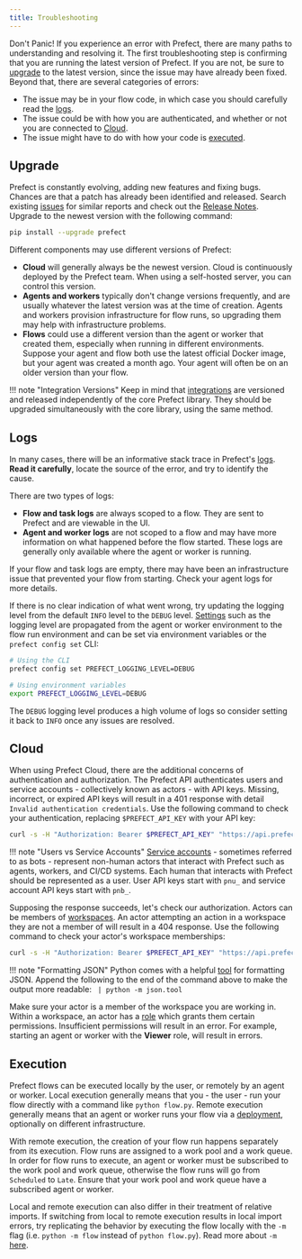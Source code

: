 ```yaml
---
title: Troubleshooting
---
```



Don't Panic! If you experience an error with Prefect, there are many paths to understanding and resolving it. The first troubleshooting step is confirming that you are running the latest version of Prefect. If you are not, be sure to [upgrade](#upgrade) to the latest version, since the issue may have already been fixed. Beyond that, there are several categories of errors:

* The issue may be in your flow code, in which case you should carefully read the [logs](#logs).
* The issue could be with how you are authenticated, and whether or not you are connected to [Cloud](#cloud).
* The issue might have to do with how your code is [executed](#execution).


## Upgrade

Prefect is constantly evolving, adding new features and fixing bugs. Chances are that a patch has already been identified and released. Search existing [issues](https://github.com/PrefectHQ/prefect/issues) for similar reports and check out the [Release Notes](https://github.com/PrefectHQ/prefect/blob/main/RELEASE-NOTES.md). Upgrade to the newest version with the following command:

```bash
pip install --upgrade prefect
```

Different components may use different versions of Prefect:

* **Cloud** will generally always be the newest version. Cloud is continuously deployed by the Prefect team. When using a self-hosted server, you can control this version.
* **Agents and workers** typically don't change versions frequently, and are usually whatever the latest version was at the time of creation. Agents and workers provision infrastructure for flow runs, so upgrading them may help with infrastructure problems.
* **Flows** could use a different version than the agent or worker that created them, especially when running in different environments. Suppose your agent and flow both use the latest official Docker image, but your agent was created a month ago. Your agent will often be on an older version than your flow.

!!! note "Integration Versions"
    Keep in mind that [integrations](/2.12.1/integrations/) are versioned and released independently of the core Prefect library. They should be upgraded simultaneously with the core library, using the same method.


## Logs

In many cases, there will be an informative stack trace in Prefect's [logs](/2.12.1/concepts/logs/). **Read it carefully**, locate the source of the error, and try to identify the cause.

There are two types of logs:

* **Flow and task logs** are always scoped to a flow. They are sent to Prefect and are viewable in the UI.
* **Agent and worker logs** are not scoped to a flow and may have more information on what happened before the flow started. These logs are generally only available where the agent or worker is running.

If your flow and task logs are empty, there may have been an infrastructure issue that prevented your flow from starting. Check your agent logs for more details.

If there is no clear indication of what went wrong, try updating the logging level from the default `INFO` level to the `DEBUG` level. [Settings](/2.12.1/api-ref/prefect/settings/) such as the logging level are propagated from the agent or worker environment to the flow run environment and can be set via environment variables or the `prefect config set` CLI:

```bash
# Using the CLI
prefect config set PREFECT_LOGGING_LEVEL=DEBUG

# Using environment variables
export PREFECT_LOGGING_LEVEL=DEBUG
```

The `DEBUG` logging level produces a high volume of logs so consider setting it back to `INFO` once any issues are resolved.


## Cloud

When using Prefect Cloud, there are the additional concerns of authentication and authorization. The Prefect API authenticates users and service accounts - collectively known as actors - with API keys. Missing, incorrect, or expired API keys will result in a 401 response with detail `Invalid authentication credentials`. Use the following command to check your authentication, replacing `$PREFECT_API_KEY` with your API key:

```bash
curl -s -H "Authorization: Bearer $PREFECT_API_KEY" "https://api.prefect.cloud/api/me/"
```

!!! note "Users vs Service Accounts"
    [Service accounts](/2.12.1/cloud/users/service-accounts/) - sometimes referred to as bots - represent non-human actors that interact with Prefect such as agents, workers, and CI/CD systems. Each human that interacts with Prefect should be represented as a user. User API keys start with `pnu_` and service account API keys start with `pnb_`.

Supposing the response succeeds, let's check our authorization. Actors can be members of [workspaces](/2.12.1/cloud/workspaces/). An actor attempting an action in a workspace they are not a member of will result in a 404 response. Use the following command to check your actor's workspace memberships:

```bash
curl -s -H "Authorization: Bearer $PREFECT_API_KEY" "https://api.prefect.cloud/api/me/workspaces"
```

!!! note "Formatting JSON"
    Python comes with a helpful [tool](https://docs.python.org/3/library/json.html#module-json.tool) for formatting JSON. Append the following to the end of the command above to make the output more readable: ` | python -m json.tool`

Make sure your actor is a member of the workspace you are working in. Within a workspace, an actor has a [role](/2.12.1/cloud/users/roles/) which grants them certain permissions. Insufficient permissions will result in an error. For example, starting an agent or worker with the __Viewer__ role, will result in errors.


## Execution

Prefect flows can be executed locally by the user, or remotely by an agent or worker. Local execution generally means that you - the user - run your flow directly with a command like `python flow.py`. Remote execution generally means that an agent or worker runs your flow via a [deployment](/2.12.1/concepts/deployments/), optionally on different infrastructure.

With remote execution, the creation of your flow run happens separately from its execution. Flow runs are assigned to a work pool and a work queue. In order for flow runs to execute, an agent or worker must be subscribed to the work pool and work queue, otherwise the flow runs will go from `Scheduled` to `Late`. Ensure that your work pool and work queue have a subscribed agent or worker.

Local and remote execution can also differ in their treatment of relative imports. If switching from local to remote execution results in local import errors, try replicating the behavior by executing the flow locally with the `-m` flag (i.e. `python -m flow` instead of `python flow.py`). Read more about `-m` [here](https://stackoverflow.com/a/62923810).
